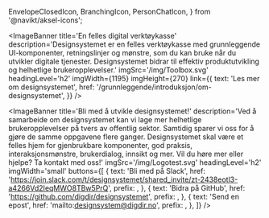   EnvelopeClosedIcon,
  BranchingIcon,
  PersonChatIcon,
} from '@navikt/aksel-icons';




<Meta
  title='Velkommen'
  description='Her finner du UI-komponenter, retningslinjer og god praksis for effektiv produktutvikling og helhetlige brukeropplevelser.'
/>
<ImageBanner
  title='En felles digital verktøykasse'
  description='Designsystemet er en felles verktøykasse med grunnleggende UI-komponenter, retningslinjer og mønstre, som du kan bruke når du utvikler digitale tjenester. Designsystemet bidrar til effektiv produktutvikling og helhetlige brukeropplevelser.'
  imgSrc='/img/Toolbox.svg'
  headingLevel='h2'
  imgWidth={1195}
  imgHeight={270}
  link={{
    text: 'Les mer om designsystemet',
    href: '/grunnleggende/introduksjon/om-designsystemet',
  }}
/>

<ImageBanner
  title='Tilgjengelige og fleksible komponenter'
  description='Når vi lager de mest grunnleggende komponentene bare én gang, sikrer vi god kvalitet. Komponenten blir godt testet, og vi ivaretar kravene til tilgjengelighet. Komponentene er laget i Figma og i React. Du kan sette dem sammen på mange ulike måter og i forskjellige mønstre. '
  videoSrc='/animations/Page'
  imgPosition='right'
  headingLevel='h2'
  imgWidth={1195}
  imgHeight={270}
  fallbackImgSrc='/img/reduced-motion/Page.png'
  fallbackImgAlt='Designskisse av en mobiltelefon som har komponenter fra designsystemet i seg.'
/>

<ImageBanner
  title='Bruk egne tema'
  description='Designsystemet støtter ulike identiteter gjennom tema. På denne måten kan alle ta utgangspunkt i samme designsystem, men tilpasse til ulike avsenderidentiteter.'
  videoSrc='/animations/Theme'
  headingLevel='h2'
  imgWidth={1195}
  imgHeight={270}
  fallbackImgSrc='/img/reduced-motion/Theme.png'
  fallbackImgAlt='Designskisse av en nettside som viser hvordan designsystemet kan tilpasses ulike identiteter.'
/>

<Section
  title='Siste nytt fra designsystemet'
  style={{
    gridTemplateColumns: 'repeat(3, minmax(min(100%, 320px), 1fr))',
  }}
>
  <BlogCard
    title='Temabygger som bacheloroppgave'
    desc='Hvordan kan vi gjøre det enklere å ta i bruk Designsystemet? Det har blitt utforsket i en bacheloroppgave!'
    href='/bloggen/2024/bachelor-temavelger'
    image='/img/bloggen/temavelger-front.png'
    tagText='Bloggen'
    tagColor='first'
  />
  <BlogCard
    title='Dynamiske font-størrelser og hvorfor vi gikk bort fra det'
    desc='Det er mulig å bruke dynamiske font-størrelser uten breakpoints, men det medfører noen ulemper.'
    href='/bloggen/2024/fluid-typography'
    image='/img/bloggen/fluid-front.png'
    tagText='Bloggen'
    tagColor='first'
  />
  <BlogCard
    title='Hvordan Altinn Studio bruker Designsystemet'
    desc='Altinn Studio benytter seg av Designsystemet ved hjelp av fasademønsteret. Lær mer om hvordan!'
    href='/bloggen/2024/altinn-studio'
    image='/img/bloggen/altinnstudio-16-9.png'
    tagText='Bloggen'
    tagColor='first'
  />
</Section>

<ImageBanner
  title='Bli med å utvikle designsystemet!'
  description='Ved å samarbeide om designsystemet kan vi lage mer helhetlige brukeropplevelser på tvers av offentlig sektor. Samtidig sparer vi oss for å gjøre de samme oppgavene flere ganger. Designsystemet  skal være et felles hjem for gjenbrukbare komponenter, god praksis, interaksjonsmønstre, brukerdialog, innsikt og mer. Vil du høre mer eller hjelpe? Ta kontakt med oss!'
  imgSrc='/img/Logotest.svg'
  headingLevel='h2'
  imgWidth='small'
  buttons={[
    {
      text: 'Bli med på Slack',
      href: 'https://join.slack.com/t/designsystemet/shared_invite/zt-2438eotl3-a4266Vd2IeqMWO8TBw5PrQ',
      prefix: <PersonChatIcon fontSize={24} />,
    },
    {
      text: 'Bidra på GitHub',
      href: 'https://github.com/digdir/designsystemet',
      prefix: <BranchingIcon fontSize={24} />,
    },
    {
      text: 'Send en epost',
      href: 'mailto:designsystem@digdir.no',
      prefix: <EnvelopeClosedIcon fontSize={24} />,
    },
  ]}
/>

<style>
  {`
header:first-of-type {
  background-color: transparent;
}
`}
</style>
